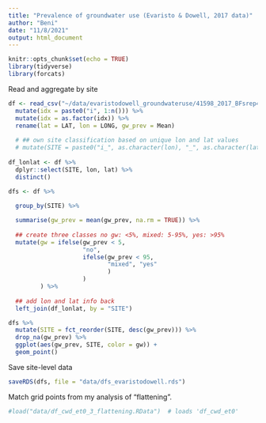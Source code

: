 ```yaml
---
title: "Prevalence of groundwater use (Evaristo & Dowell, 2017 data)"
author: "Beni"
date: "11/8/2021"
output: html_document
---
```


```r
knitr::opts_chunk$set(echo = TRUE)
library(tidyverse)
library(forcats)
```

Read and aggregate by site
```r
df <- read_csv("~/data/evaristodowell_groundwateruse/41598_2017_BFsrep44110_MOESM103_ESM.csv") %>% 
  mutate(idx = paste0("i", 1:n())) %>% 
  mutate(idx = as.factor(idx)) %>% 
  rename(lat = LAT, lon = LONG, gw_prev = Mean)
  
  # ## own site classification based on unique lon and lat values
  # mutate(SITE = paste0("i_", as.character(lon), "_", as.character(lat)))
  
df_lonlat <- df %>% 
  dplyr::select(SITE, lon, lat) %>% 
  distinct()

dfs <- df %>% 
  
  group_by(SITE) %>%

  summarise(gw_prev = mean(gw_prev, na.rm = TRUE)) %>% 
  
  ## create three classes no gw: <5%, mixed: 5-95%, yes: >95%
  mutate(gw = ifelse(gw_prev < 5, 
                     "no",
                     ifelse(gw_prev < 95,
                            "mixed", "yes"
                            )
                     )
         ) %>% 
  
  ## add lon and lat info back
  left_join(df_lonlat, by = "SITE")
```

```r
dfs %>% 
  mutate(SITE = fct_reorder(SITE, desc(gw_prev))) %>%
  drop_na(gw_prev) %>% 
  ggplot(aes(gw_prev, SITE, color = gw)) +
  geom_point()
```

Save site-level data
```r
saveRDS(dfs, file = "data/dfs_evaristodowell.rds")
```


Match grid points from my analysis of "flattening".
```r
#load("data/df_cwd_et0_3_flattening.RData")  # loads 'df_cwd_et0'


```